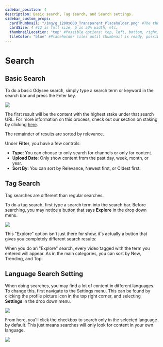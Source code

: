 ---
sidebar_position: 4
description: Basic search, Tag search, and Search settings.
sidebar_custom_props:
  cardThumbnail: "/img/g_1200x600_Transparent_Placeholder.png" #The thumbnail on the category card.
  cardSize: 4 #12 is full size, 6 is 50% width, etc.
  thumbnailLocation: "top" #Possible options: top, left, bottom, right, none
  tileColor: "blue" #Placeholder tiles until thumbnail is ready, possible options: blue, cream, darkpurple, lightpurple, mauve, orange, pink, none
---

# Search

## Basic Search

To do a basic Odysee search, simply type a search term or keyword in the search bar and press the Enter key.

![](/img/en/category-discovery6.png)

The first result will be the content with the highest stake under that search URL. For more information on this process, check out our section on staking by clicking [here](https://help.odysee.tv/category-blockchain/category-staking/naming).

The remainder of results are sorted by relevance.

Under **Filter**, you have a few controls:

- **Type**: You can choose to only search for channels or only for content.
- **Upload Date**: Only show content from the past day, week, month, or year.
- **Sort By**: You can sort by Relevance, Newest first, or Oldest first.

## Tag Search

Tag searches are different than regular searches.

To do a tag search, first type a search term into the search bar. Before searching, you may notice a button that says **Explore** in the drop down menu.

![](/img/en/category-discovery8.png)

This "Explore" option isn't just there for show, it's actually a button that gives you completely different search results:

When you do an "Explore" search, every video tagged with the term you entered will appear. As in the main categories, you can sort by New, Trending, and Top.

## Language Search Setting

When doing searches, you may find a lot of content in different languages. To change this, first navigate to the Settings menu. This can be found by clicking the profile picture icon in the top right corner, and selecting **Settings** in the drop down menu.

![](/img/en/category-moderation10.png)

From here, you'll click the checkbox to search only in the selected language by default. This just means searches will only look for content in your own language.

![](/img/en/category-discovery9.png)
